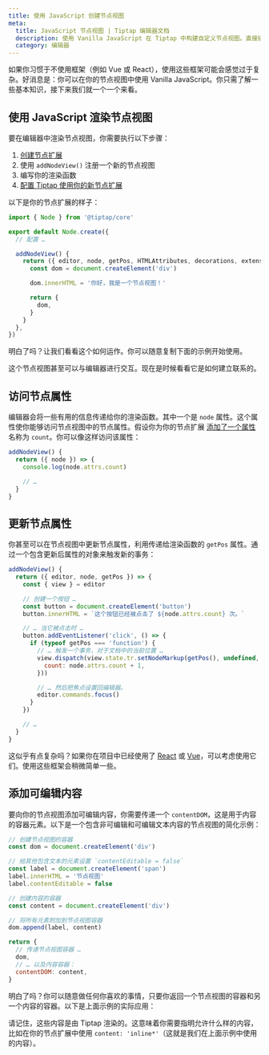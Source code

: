 ```yaml
---
title: 使用 JavaScript 创建节点视图
meta:
  title: JavaScript 节点视图 | Tiptap 编辑器文档
  description: 使用 Vanilla JavaScript 在 Tiptap 中构建自定义节点视图。直接操作节点属性和交互式内容。
  category: 编辑器
---
```



如果你习惯于不使用框架（例如 Vue 或 React），使用这些框架可能会感觉过于复杂。好消息是：你可以在你的节点视图中使用 Vanilla JavaScript。你只需了解一些基本知识，接下来我们就一个一个来看。

## 使用 JavaScript 渲染节点视图

要在编辑器中渲染节点视图，你需要执行以下步骤：

1. [创建节点扩展](/editor/extensions/custom-extensions/create-new/node)
2. 使用 `addNodeView()` 注册一个新的节点视图
3. 编写你的渲染函数
4. [配置 Tiptap 使用你的新节点扩展](/editor/getting-started/configure)

以下是你的节点扩展的样子：

```js
import { Node } from '@tiptap/core'

export default Node.create({
  // 配置 …

  addNodeView() {
    return ({ editor, node, getPos, HTMLAttributes, decorations, extension }) => {
      const dom = document.createElement('div')

      dom.innerHTML = '你好，我是一个节点视图！'

      return {
        dom,
      }
    }
  },
})
```

明白了吗？让我们看看这个如何运作。你可以随意复制下面的示例开始使用。

<CodeDemo path="/GuideNodeViews/JavaScript" />

这个节点视图甚至可以与编辑器进行交互。现在是时候看看它是如何建立联系的。

## 访问节点属性

编辑器会将一些有用的信息传递给你的渲染函数。其中一个是 `node` 属性。这个属性使你能够访问节点视图中的节点属性。假设你为你的节点扩展 [添加了一个属性](/editor/extensions/custom-extensions/extend-existing#attributes) 名称为 `count`。你可以像这样访问该属性：

```js
addNodeView() {
  return ({ node }) => {
    console.log(node.attrs.count)

    // …
  }
}
```

## 更新节点属性

你甚至可以在节点视图中更新节点属性，利用传递给渲染函数的 `getPos` 属性。通过一个包含更新后属性的对象来触发新的事务：

```js
addNodeView() {
  return ({ editor, node, getPos }) => {
    const { view } = editor

    // 创建一个按钮 …
    const button = document.createElement('button')
    button.innerHTML = `这个按钮已经被点击了 ${node.attrs.count} 次。`

    // … 当它被点击时 …
    button.addEventListener('click', () => {
      if (typeof getPos === 'function') {
        // … 触发一个事务，对于文档中的当前位置 …
        view.dispatch(view.state.tr.setNodeMarkup(getPos(), undefined, {
          count: node.attrs.count + 1,
        }))

        // … 然后把焦点设置回编辑器。
        editor.commands.focus()
      }
    })

    // …
  }
}
```

这似乎有点复杂吗？如果你在项目中已经使用了 [React](/editor/extensions/custom-extensions/node-views/react) 或 [Vue](/editor/extensions/custom-extensions/node-views/vue)，可以考虑使用它们。使用这些框架会稍微简单一些。

## 添加可编辑内容

要向你的节点视图添加可编辑内容，你需要传递一个 `contentDOM`，这是用于内容的容器元素。以下是一个包含非可编辑和可编辑文本内容的节点视图的简化示例：

```js
// 创建节点视图的容器
const dom = document.createElement('div')

// 给其他包含文本的元素设置 `contentEditable = false`
const label = document.createElement('span')
label.innerHTML = '节点视图'
label.contentEditable = false

// 创建内容的容器
const content = document.createElement('div')

// 将所有元素附加到节点视图容器
dom.append(label, content)

return {
  // 传递节点视图容器 …
  dom,
  // … 以及内容容器：
  contentDOM: content,
}
```

明白了吗？你可以随意做任何你喜欢的事情，只要你返回一个节点视图的容器和另一个内容的容器。以下是上面示例的实际应用：

<CodeDemo path="/GuideNodeViews/JavaScriptContent" />

请记住，这些内容是由 Tiptap 渲染的。这意味着你需要指明允许什么样的内容，比如在你的节点扩展中使用 `content: 'inline*'`（这就是我们在上面示例中使用的内容）。